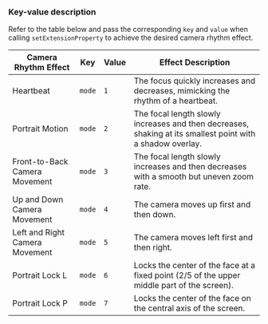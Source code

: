 <PlatformWrapper platform="android">

### Key-value description

Refer to the table below and pass the corresponding `key` and `value` when calling `setExtensionProperty` to achieve the desired camera rhythm effect.

| Camera Rhythm Effect      | Key    | Value | Effect Description                                                                                   |
| ------------------------- | ------ | ----- | ---------------------------------------------------------------------------------------------------- |
| Heartbeat                 | `mode` | `1`   | The focus quickly increases and decreases, mimicking the rhythm of a heartbeat.                      |
| Portrait Motion           | `mode` | `2`   | The focal length slowly increases and then decreases, shaking at its smallest point with a shadow overlay. |
| Front-to-Back Camera Movement | `mode` | `3`   | The focal length slowly increases and then decreases with a smooth but uneven zoom rate.             |
| Up and Down Camera Movement   | `mode` | `4`   | The camera moves up first and then down.                                                             |
| Left and Right Camera Movement | `mode` | `5`   | The camera moves left first and then right.                                                          |
| Portrait Lock L           | `mode` | `6`   | Locks the center of the face at a fixed point (2/5 of the upper middle part of the screen).          |
| Portrait Lock P           | `mode` | `7`   | Locks the center of the face on the central axis of the screen.|

</PlatformWrapper>                                      
